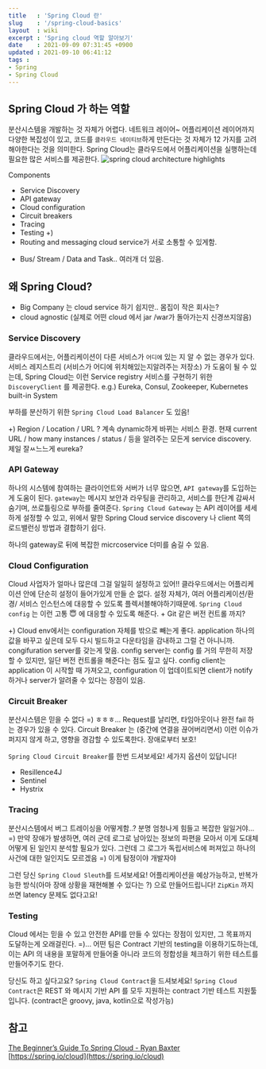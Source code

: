```yaml
---
title   : 'Spring Cloud 란' 
slug    : '/spring-cloud-basics'
layout  : wiki 
excerpt : 'Spring cloud 역할 알아보기' 
date    : 2021-09-09 07:31:45 +0900
updated : 2021-09-10 06:41:12
tags : 
- Spring
- Spring Cloud
---
```

## Spring Cloud 가 하는 역할
분산시스템을 개발하는 것 자체가 어렵다. 네트워크 레이어~ 어플리케이션 레이어까지 다양한 복잡성이 있고, 코드를 `클라우드 네이티브`하게 만든다는 것 자체가 12 가지를 고려해야한다는 것을 의미한다. 
Spring Cloud는 클라우드에서 어플리케이션을 실행하는데 필요한 많은 서비스를 제공한다. 
![spring cloud architecture highlights](https://spring.io/images/cloud-diagram-dark-b902fd07e60945a9a8930ca01f86bdf3.svg)

Components
- Service Discovery 
- API gateway
- Cloud configuration
- Circuit breakers
- Tracing
- Testing
+) 
- Routing and messaging 
  cloud service가 서로 소통할 수 있게함. 
+ Bus/ Stream / Data and Task.. 여러개 더 있음.

## 왜 Spring Cloud? 
- Big Company 는 cloud service 하기 쉽지만.. 몸집이 작은 회사는? 
- cloud agnostic (실제로 어떤 cloud 에서 jar /war가 돌아가는지 신경쓰지않음) 
### Service Discovery
클라우드에서는, 어플리케이션이 다른 서비스가 `어디에` 있는 지 알 수 없는 경우가 있다. 서비스 레지스트리 (서비스가 어디에 위치해있는지알려주는 저장소) 가 도움이 될 수 있는데, Spring Cloud는 이런 Service registry 서비스를 구현하기 위한 `DiscoveryClient` 를 제공한다. 
e.g.) Eureka, Consul, Zookeeper, Kubernetes built-in System 

부하를 분산하기 위한 `Spring Cloud Load Balancer` 도 있음! 

+) 
Region / Location / URL ? 계속 dynamic하게 바뀌는 서비스 환경. 현재 current URL / how many instances / status / 등을 알려주는 모든게 service discovery. 
제일 잘ㅆ느느게 eureka?

### API Gateway 

하나의 시스템에 참여하는 클라이언트와 서버가 너무 많으면, `API gateway`를 도입하는게 도움이 된다. `gateway`는 메시지 보안과 라우팅을 관리하고, 서비스를 한단계 감싸서 숨기며, 쓰로틀링으로 부하를 줄여준다. `Spring Cloud Gateway` 는 API 레이어를 세세하게 설정할 수 있고, 위에서 말한 Spring Cloud service discovery 나 client 쪽의 로드밸런싱 방법과 결합하기 쉽다. 

하나의 gateway로 뒤에 복잡한 micrcoservice 더미를 숨길 수 있음.

### Cloud Configuration 
Cloud 사업자가 얼마나 많은데 그걸 일일히 설정하고 있어!! 클라우드에서는 어플리케이션 안에 단순히 설정이 들어가있게 만들 순 없다. 설정 자체가, 여러 어플리케이션/환경/ 서비스 인스턴스에 대응할 수 있도록 플렉서블해야하기때문에. `Spring Cloud config` 는 이런 고통 😇 에 대응할 수 있도록 해준다.  + Git 같은 버전 컨트롤 까지? 

+) Cloud env에서는 configuration 자체를 밖으로 빼는게 좋다. application 하나의 값을 바꾸고 싶은데 모두 다시 빌드하고 다운타임을 감내하고 그럴 건 아니니까. congifuration server를 갖는게 맞음. config server는 config 를 거의 무한히 저장할 수 있지만, 일단 버전 컨트롤을 해준다는 점도 짚고 싶다. config client는 application 이 시작할 때 가져오고, configuration 이 업데이트되면 client가 notify 하거나 server가 알려줄 수 있다는 장점이 있음.

### Circuit Breaker 
분산시스템은 믿을 수 없다 =) ㅎㅎㅎ... Request를 날리면, 타임아웃이나 완전 fail 하는 경우가 있을 수 있다. Circuit Breaker 는 (중간에 연결을 끊어버리면서) 이런 이슈가 퍼지지 않게 하고, 영향을 경감할 수 있도록한다. 장애로부터 보호! 

`Spring Cloud Circuit Breaker`를 한번 드셔보세요! 세가지 옵션이 있답니다! 
- Resillence4J
- Sentinel
- Hystrix 
  
### Tracing 
분산시스템에서 버그 트레이싱을 어떻게함..? 분명 엄청나게 힘들고 복잡한 일일거야... =) 
만약 장애가 발생하면, 여러 군데 로그로 남아있는 정보의 파편을 모아서 이게 도대체 어떻게 된 일인지 분석할 필요가 있다. 그런데 그 로그가 독립서비스에 퍼져있고 하나의 사건에 대한 일인지도 모르겠음 =) 이게 탐정이야 개발자야 

그런 당신 `Spring Cloud Sleuth`를 드셔보세요! 
어플리케이션을 예상가능하고, 반복가능한 방식(아마 장애 상황을 재현해볼 수 있다는 ?) 으로 만들어드립니다! `ZipKin` 까지 쓰면 latency 문제도 없다고요!

### Testing 
Cloud 에서는 믿을 수 있고 안전한 API를 만들 수 있다는 장점이 있지만, 그 목표까지 도달하는게 오래걸린다. =)... 어떤 팀은 Contract 기반의 testing을 이용하기도하는데, 이는 API 의 내용을 포말하게 만들어줄 아니라 코드의 정합성을 체크하기 위한 테스트를 만들어주기도 한다. 

당신도 하고 싶다고요? `Spring Cloud Contract`을 드셔보세요! 
`Spring Cloud Contract`은 REST 와 메시지 기반 API 를 모두 지원하는 contract 기반 테스트 지원툴입니다. (contract은 groovy, java, kotlin으로 작성가능) 


## 참고 
[The Beginner’s Guide To Spring Cloud - Ryan Baxter](https://www.youtube.com/watch?v=aO6W-lYnw-o)
[https://spring.io/cloud](https://spring.io/cloud)
